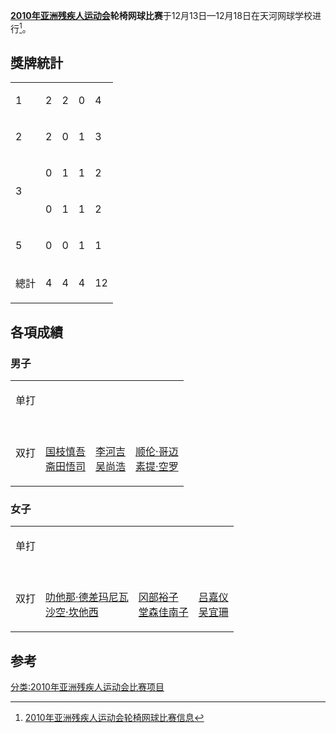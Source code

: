 '''[[2010年亚洲残疾人运动会|2010年亚洲残疾人运动会]]轮椅网球比赛'''于12月13日—12月18日在天河网球学校进行<ref>[http://www.gzapg2010.cn/special/008904D1/lunyiwangqiuxw.html 2010年亚洲残疾人运动会轮椅网球比赛信息]{{dead link|date=十一月 2017 |bot=InternetArchiveBot }}</ref>。

== 獎牌統計 ==
{| {{RankedMedalTable|class=wikitable sortable}}
|-
|1||align=left|{{flagIOC2team|JPN|2010年亚洲残疾人运动会}}||2||2||0||4
|-
|2||align=left|{{flagIOC2team|THA|2010年亚洲残疾人运动会}}||2||0||1||3
|-
|rowspan="2"|3
|align=left|{{flagIOC2team|CHN|2010年亚洲残疾人运动会}}||0||1||1||2
|-
|align=left|{{flagIOC2team|KOR|2010年亚洲残疾人运动会}}||0||1||1||2
|-
|5||align=left|{{flagIOC2team|TPE|2010年亚洲残疾人运动会}}||0||0||1||1
|- class="sortbottom"
!colspan=2| 總計 || 4 || 4 || 4 || 12
|}

== 各項成績 ==
=== 男子 ===
{| {{MedalistTable|type=項目|labelwidth=180px|width=200px|columns=1|style=font-size:small;}}
|-
| 单打
| {{flagIOC2athlete|[[国枝慎吾|国枝慎吾]]|JPN|2010年亚洲残疾人运动会}}
| {{flagIOC2athlete|[[斋田悟司|斋田悟司]]|JPN|2010年亚洲残疾人运动会}}
| {{flagIOC2athlete|[[吴尚浩|吴尚浩]]|KOR|2010年亚洲残疾人运动会}}
|-
| 双打
| {{flagIOC2team|JPN|2010年亚洲残疾人运动会}}<br/>[[国枝慎吾|国枝慎吾]]<br/>[[斋田悟司|斋田悟司]]
| {{flagIOC2team|KOR|2010年亚洲残疾人运动会}}<br/>[[李河吉|李河吉]]<br/>[[吴尚浩|吴尚浩]]
| {{flagIOC2team|THA|2010年亚洲残疾人运动会}}<br/>[[顺伦·哥迈|顺伦·哥迈]]<br/>[[素提·空罗|素提·空罗]]
|}

=== 女子 ===
{| {{MedalistTable|type=項目|labelwidth=180px|width=200px|columns=1|style=font-size:small;}}
|-
| 单打
| {{flagIOC2athlete|[[沙空·坎他西|沙空·坎他西]]|THA|2010年亚洲残疾人运动会}}
| {{flagIOC2athlete|[[董福利|董福利]]|CHN|2010年亚洲残疾人运动会}}
| {{flagIOC2athlete|[[黄金链|黄金链]]|CHN|2010年亚洲残疾人运动会}}
|-
| 双打
| {{flagIOC2team|THA|2010年亚洲残疾人运动会}}<br/>[[叻他那·德差玛尼瓦|叻他那·德差玛尼瓦]]<br/>[[沙空·坎他西|沙空·坎他西]]
| {{flagIOC2team|JPN|2010年亚洲残疾人运动会}}<br/>[[冈部裕子|冈部裕子]]<br/>[[堂森佳南子|堂森佳南子]]
| {{flagIOC2team|TPE|2010年亚洲残疾人运动会}}<br/>[[吕嘉仪|吕嘉仪]]<br/>[[吴宜珊|吴宜珊]]
|}

==参考==
<references />
[[分类:2010年亚洲残疾人运动会比赛项目|分类:2010年亚洲残疾人运动会比赛项目]]
{{2010年亚洲残疾人运动会项目}}